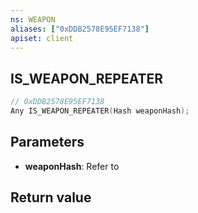 ```yaml
---
ns: WEAPON
aliases: ["0xDDB2578E95EF7138"]
apiset: client
---
```

## IS_WEAPON_REPEATER

```c
// 0xDDB2578E95EF7138
Any IS_WEAPON_REPEATER(Hash weaponHash);
```


## Parameters
* **weaponHash**: Refer to <EmbeddedEnum type="eWeaponHash" />

## Return value
